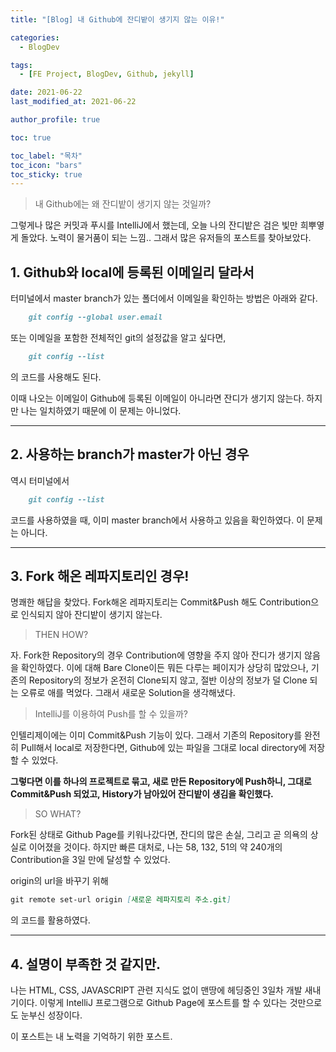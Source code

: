 ```yaml
---
title: "[Blog] 내 Github에 잔디밭이 생기지 않는 이유!"

categories:
  - BlogDev

tags:
  - [FE Project, BlogDev, Github, jekyll]

date: 2021-06-22
last_modified_at: 2021-06-22

author_profile: true

toc: true

toc_label: "목차"
toc_icon: "bars"
toc_sticky: true
---
```



> 내 Github에는 왜 잔디밭이 생기지 않는 것일까?

그렇게나 많은 커밋과 푸시를 IntelliJ에서 했는데, 오늘 나의 잔디밭은
검은 빛만 희뿌옇게 돌았다. 노력이 물거품이 되는 느낌..
그래서 많은 유저들의 포스트를 찾아보았다.

## 1. Github와 local에 등록된 이메일리 달라서

터미널에서 master branch가 있는 폴더에서 이메일을 확인하는 방법은
아래와 같다.

```markdown
    git config --global user.email
```

또는 이메일을 포함한 전체적인 git의 설정값을 알고 싶다면,

```markdown
    git config --list
```

의 코드를 사용해도 된다.

이때 나오는 이메일이 Github에 등록된 이메일이 아니라면 잔디가
생기지 않는다. 하지만 나는 일치하였기 때문에 이 문제는 아니었다.

---

## 2. 사용하는 branch가 master가 아닌 경우

역시 터미널에서

```markdown
    git config --list
```

코드를 사용하였을 때, 이미 master branch에서 사용하고 있음을
확인하였다. 이 문제는 아니다.

---

## 3. Fork 해온 레파지토리인 경우!

명쾌한 해답을 찾았다. Fork해온 레파지토리는 Commit&Push 해도
Contribution으로 인식되지 않아 잔디밭이 생기지 않는다.

> THEN HOW?

자. Fork한 Repository의 경우 Contribution에 영향을 주지 않아 잔디가
생기지 않음을 확인하였다. 이에 대해 Bare Clone이든 뭐든 다루는 페이지가
상당히 많았으나, 기존의 Repository의 정보가 온전히 Clone되지 않고,
절반 이상의 정보가 덜 Clone 되는 오류로 애를 먹었다.
그래서 새로운 Solution을 생각해냈다.

> IntelliJ를 이용하여 Push를 할 수 있을까?

인텔리제이에는 이미 Commit&Push 기능이 있다. 그래서 기존의 Repository를
완전히 Pull해서 local로 저장한다면, Github에 있는 파일을 그대로
local directory에 저장할 수 있었다.

**그렇다면 이를 하나의 프로젝트로 묶고, 새로 만든 Repository에 Push하니,
그대로 Commit&Push 되었고, History가 남아있어 잔디밭이 생김을
확인했다.**

> SO WHAT?

Fork된 상태로 Github Page를 키워나갔다면, 잔디의 많은 손실, 그리고 곧
의욕의 상실로 이어졌을 것이다. 하지만 빠른 대처로, 나는 58, 132, 51의
약 240개의 Contribution을 3일 만에 달성할 수 있었다.

origin의 url을 바꾸기 위해

```markdown
git remote set-url origin [새로운 레파지토리 주소.git]
```

의 코드를 활용하였다.

---

## 4. 설명이 부족한 것 같지만.

나는 HTML, CSS, JAVASCRIPT 관련 지식도 없이 맨땅에 헤딩중인
3일차 개발 새내기이다. 이렇게 IntelliJ 프로그램으로 Github Page에
포스트를 할 수 있다는 것만으로도 눈부신 성장이다.

이 포스트는 내 노력을 기억하기 위한 포스트.
